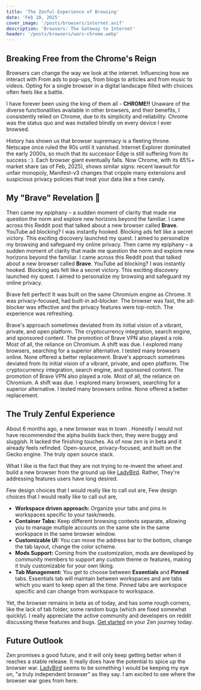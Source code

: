 ```yaml
---
title: 'The Zenful Experience of Browsing'
date: 'Feb 10, 2025'
cover_image: '/posts/browsers/internet.avif'
description: 'Browsers: The Gateway to Internet'
header: '/posts/browsers/wars-chrome.webp'
---
```


## Breaking Free from the Chrome's Reign

Browsers can change the way we look at the internet. Influencing how we interact with From ads to pop-ups, from blogs to articles and from music to videos. Opting for a single browser in a digital landscape filled with choices often feels like a battle.

<ImageBox
  link='/posts/browsers/chrome.jpg'
  text='The King of Browsers'
  classNames='w-[100px]! h-[100px]!'
/>

I have forever been using the king of them all - **CHROME!!** Unaware of the diverse functionalities available in other browsers, and their benefits, I consistently relied on Chrome, due to its simplicity and reliability. Chrome was the status quo and was installed blindly on every device I ever browsed.

History has shown us that browser supremacy is a fleeting throne. Netscape once ruled the 90s until it vanished. Internet Explorer dominated the early 2000s, so much that its successor Edge is still suffering from its success : ). Each browser giant eventually falls. Now Chrome, with its 65%+ market share (as of Feb, 2025), shows similar signs: recent lawsuit for unfair monopoly, Manifest-v3 changes that cripple many extensions and suspicious privacy policies that treat your data like a free candy.

## My "Brave" Revelation 🦁

Then came my epiphany – a sudden moment of clarity that made me question the norm and explore new horizons beyond the familiar. I came across this Reddit post that talked about a new browser called **Brave**. YouTube ad blocking? I was instantly hooked. Blocking ads felt like a secret victory. This exciting discovery launched my quest. I aimed to personalize my browsing and safeguard my online privacy.
Then came my epiphany – a sudden moment of clarity that made me question the norm and explore new horizons beyond the familiar. I came across this Reddit post that talked about a new browser called **Brave**. YouTube ad blocking? I was instantly hooked. Blocking ads felt like a secret victory. This exciting discovery launched my quest. I aimed to personalize my browsing and safeguard my online privacy.

Brave felt perfect! It was built on the same Chromium engine as Chrome. It was privacy-focused, had built-in ad-blocker. The browser was fast, the ad-blocker was effective and the privacy features were top-notch. The experience was refreshing.

Brave's approach sometimes deviated from its initial vision of a vibrant, private, and open platform. The cryptocurrency integration, search engine, and sponsored content. The promotion of Brave VPN also played a role. Most of all, the reliance on Chromium. A shift was due. I explored many browsers, searching for a superior alternative. I tested many browsers online. None offered a better replacement.
Brave's approach sometimes deviated from its initial vision of a vibrant, private, and open platform. The cryptocurrency integration, search engine, and sponsored content. The promotion of Brave VPN also played a role. Most of all, the reliance on Chromium. A shift was due. I explored many browsers, searching for a superior alternative. I tested many browsers online. None offered a better replacement.

## The Truly Zenful Experience

About 6 months ago, a new browser was in town <Standout text="Zen" />. Honestly I would not have recommended the alpha builds back then, they were buggy and sluggish. It lacked the finishing touches. As of now zen is in beta and it already feels refinded. Open-source, privacy-focused, and built on the Gecko engine. The truly open source stack.

<ImageBox link='/posts/browsers/zen.avif' text='Zen Browser' />

What I like is the fact that they are not trying to re-invent the wheel and build a new browser from the ground up like [LadyBird](https://ladybird.org). Rather, They're addressing features users have long desired.

Few design choices that I would really like to call out are,
Few design choices that I would really like to call out are,

- **Workspace driven approach:** Organize your tabs and pins in workspaces specific to your task/needs.
- **Container Tabs:** Keep different browsing contexts separate, allowing you to manage multiple accounts on the same site in the same workspace in the same browser window.
- **Customizable UI:** You can move the address bar to the bottom, change the tab layout, change the color scheme.
- **Mods Support:** Coming from the customization, mods are developed by community members to support any custom theme or features, making it truly customizable for your own liking.
- **Tab Management:** You get to choose between **Essentials** and **Pinned** tabs. Essentials tab will maintain between workspaces and are tabs which you want to keep open all the time. Pinned tabs are workspace specific and can change from workspace to workspace.

Yet, the browser remains in beta as of today, and has some rough corners, like the lack of tab folder, some random bugs (which are fixed somewhat quickly). I really appreciate the active community and developers on reddit discussing these features and bugs. [Get started](https://zen-browser.app/) on your Zen journey today.

## Future Outlook

Zen promises a good future, and it will only keep getting better when it reaches a stable release. It really does have the potential to spice up the browser war. [LadyBird](https://ladybird.org/) seems to be something I would be keeping my eye on, "a truly independent browser" as they say. I am excited to see where the browser war goes from here.

<ImageBox
  link='/posts/browsers/future.avif'
  text='Concept shared by dev team'
/>
